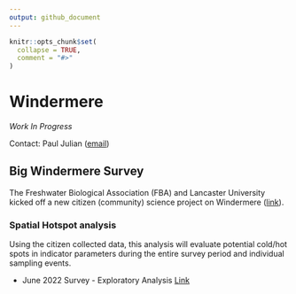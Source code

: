 ```yaml
---
output: github_document
---
```


```r
knitr::opts_chunk$set(
  collapse = TRUE,
  comment = "#>"
)
```

# Windermere

*Work In Progress*

Contact: Paul Julian ([email](mailto:pauljulianphd@gmail.com))

## Big Windermere Survey

The Freshwater Biological Association (FBA) and Lancaster University kicked off a new citizen (community) science project on Windermere ([link](https://www.fba.org.uk/volunteer/the-big-windermere-survey)). 

### Spatial Hotspot analysis

Using the citizen collected data, this analysis will evaluate potential cold/hot spots in indicator parameters during the entire survey period and individual sampling events.

* June 2022 Survey - Exploratory Analysis [Link](https://swampthingecology.org/Windermere/slides/202206_Survey_WindermereHotSpot#1)
